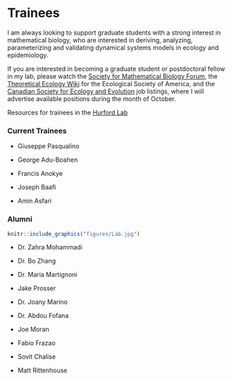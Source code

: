 # Trainees {-}

I am always looking to support graduate students with a strong interest in mathematical biology, who are interested in deriving, analyzing, parameterizing and validating dynamical systems models in ecology and epidemiology.

If you are interested in becoming a graduate student or postdoctoral fellow in my lab, please watch the [Society for Mathematical Biology Forum](https://smb.org/Member-Forum), the [Theoretical Ecology Wiki](http://esatheory.wikidot.com/start) for the Ecological Society of America, and the [Canadian Society for Ecology and Evolution](https://www.csee-scee.ca/category/jobs/) job listings, where I will advertise available positions during the month of October.

Resources for trainees in the [Hurford Lab](https://ahurford.gitlab.io/resources-for-grad-students/index.html)

### Current Trainees {.unnumbered .unlisted}

- Giuseppe Pasqualino

- George Adu-Boahen

- Francis Anokye

- Joseph Baafi

- Amin Asfari


### Alumni {- .unlisted}

```r
knitr::include_graphics("figures/Lab.jpg")
```

- Dr. Zahra Mohammadi

- Dr. Bo Zhang

- Dr. Maria Martignoni

- Jake Prosser

- Dr. Joany Marino

- Dr. Abdou Fofana

- Joe Moran

- Fabio Frazao

- Sovit Chalise

- Matt Rittenhouse
